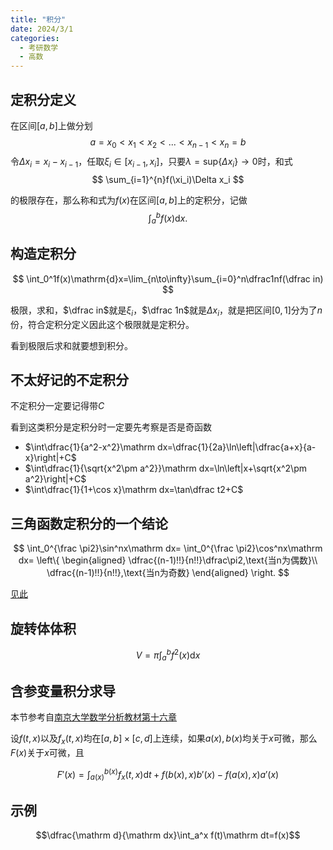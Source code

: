 ```yaml
---
title: "积分"
date: 2024/3/1
categories:
  - 考研数学
  - 高数
---
```



## 定积分定义

在区间$[a,b]$上做分划
$$
a=x_0<x_1<x_2<...<x_{n-1}<x_n=b
$$
令$\Delta x_i=x_i-x_{i-1}$，任取$\xi_i\in[x_{i-1},x_i]$，只要$\lambda=\mathrm{sup}\{\Delta x_i\}\to 0$时，和式
$$
\sum_{i=1}^{n}f(\xi_i)\Delta x_i
$$

的极限存在，那么称和式为$f(x)$在区间$[a,b]$上的定积分，记做
$$
\int_a^b f(x)\mathrm{d}x.
$$

## 构造定积分

$$
\int_0^1f(x)\mathrm{d}x=\lim_{n\to\infty}\sum_{i=0}^n\dfrac1nf(\dfrac in)
$$

极限，求和，$\dfrac in$就是$\xi_i$，$\dfrac 1n$就是$\Delta x_i$，就是把区间$[0,1]$分为了$n$份，符合定积分定义因此这个极限就是定积分。

:::{.callout-note}
看到极限后求和就要想到积分。
:::

## 不太好记的不定积分

:::{.callout-caution}
不定积分一定要记得带$C$
:::

:::{.callout-caution}
看到这类积分是定积分时一定要先考察是否是奇函数
:::

- $\int\dfrac{1}{a^2-x^2}\mathrm dx=\dfrac{1}{2a}\ln\left|\dfrac{a+x}{a-x}\right|+C$
- $\int\dfrac{1}{\sqrt{x^2\pm a^2}}\mathrm dx=\ln\left|x+\sqrt{x^2\pm a^2}\right|+C$
- $\int\dfrac{1}{1+\cos x}\mathrm dx=\tan\dfrac t2+C$

## 三角函数定积分的一个结论

$$
\int_0^{\frac \pi2}\sin^nx\mathrm dx=
\int_0^{\frac \pi2}\cos^nx\mathrm dx=
\left\{
\begin{aligned}
\dfrac{(n-1)!!}{n!!}\dfrac\pi2,\text{当n为偶数}\\
\dfrac{(n-1)!!}{n!!},\text{当n为奇数}
\end{aligned}
\right.
$$


:::{.proof}
[见此](https://www.zhihu.com/question/364635137?utm_id=0)
:::

## 旋转体体积

$$
V=\pi\int_a^bf^2(x)\mathrm dx
$$

## 含参变量积分求导

本节参考自[南京大学数学分析教材第十六章](http://maths.nju.edu.cn/~meijq/calculus/ch16_sec1-2.pdf)


设$f(t,x)$以及$f_x(t,x)$均在$[a,b]\times[c,d]$上连续，如果$a(x),b(x)$均关于$x$可微，那么$F(x)$关于$x$可微，且

$$
F'(x)=\int_{a(x)}^{b(x)}f_x(t,x)\mathrm dt+f(b(x),x)b'(x)-f(a(x),x)a'(x)
$$

:::{.callout}
## 示例

$$\dfrac{\mathrm d}{\mathrm dx}\int_a^x f(t)\mathrm dt=f(x)$$
:::